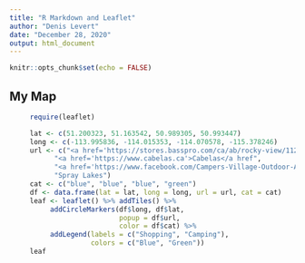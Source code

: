 ```yaml
---
title: "R Markdown and Leaflet"
author: "Denis Levert"
date: "December 28, 2020"
output: html_document
---
```


```r
knitr::opts_chunk$set(echo = FALSE)
```

## My Map

```r
     require(leaflet)

     lat <- c(51.200323, 51.163542, 50.989305, 50.993447)
     long <- c(-113.995836, -114.015353, -114.070578, -115.378246)
     url <- c("<a href='https://stores.basspro.com/ca/ab/rocky-view/112-261055-cross-iron-blvd.html'>Bass Pro Shops</a href",
           "<a href='https://www.cabelas.ca'>Cabelas</a href", 
           "<a href='https://www.facebook.com/Campers-Village-Outdoor-Adventure-Store-2231713673778362/?ref=page_internal&path=%2FCampers-Village-Outdoor-Adventure-Store-2231713673778362%2F;'>Campers Village</a href",
           "Spray Lakes")
     cat <- c("blue", "blue", "blue", "green")
     df <- data.frame(lat = lat, long = long, url = url, cat = cat)
     leaf <- leaflet() %>% addTiles() %>% 
          addCircleMarkers(df$long, df$lat, 
                           popup = df$url,
                           color = df$cat) %>%
          addLegend(labels = c("Shopping", "Camping"),
                    colors = c("Blue", "Green"))
     leaf
```


